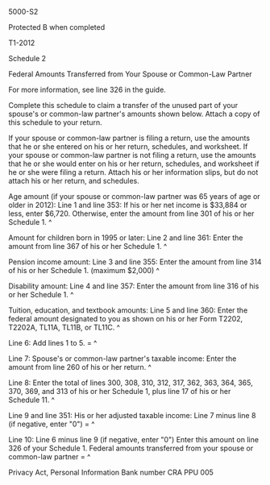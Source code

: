 ﻿5000-S2 
 
Protected B when completed 
 
T1-2012 
 
Schedule 2 
 
Federal Amounts Transferred from Your Spouse or Common-Law Partner 
 
For more information, see line 326 in the guide. 
 
Complete this schedule to claim a transfer of the unused part of your 
spouse's or common-law partner's amounts shown below. Attach a copy of this 
schedule to your return. 
 
If your spouse or common-law partner is filing a return, use the amounts that 
he or she entered on his or her return, schedules, and worksheet. If your 
spouse or common-law partner is not filing a return, use the amounts that he 
or she would enter on his or her return, schedules, and worksheet if he or 
she were filing a return. Attach his or her information slips, but do not 
attach his or her return, and schedules. 
 
Age amount (if your spouse or common-law partner was 65 years of age or older 
in 2012): 
Line 1 and line 353: If his or her net income is $33,884 or less, enter 
$6,720. Otherwise, enter the amount from line 301 of his or her Schedule 1. ^
 
Amount for children born in 1995 or later: 
Line 2 and line 361: Enter the amount from line 367 of his or her Schedule 1. 
^
 
Pension income amount: 
Line 3 and line 355: Enter the amount from line 314 of his or her Schedule 1. 
(maximum $2,000) ^
 
Disability amount: 
Line 4 and line 357: Enter the amount from line 316 of his or her Schedule 1. 
^
 
Tuition, education, and textbook amounts: 
Line 5 and line 360: Enter the federal amount designated to you as shown on 
his or her Form T2202, T2202A, TL11A, TL11B, or TL11C. ^
 
Line 6: Add lines 1 to 5. = ^
 
Line 7: Spouse's or common-law partner's taxable income: Enter the amount 
from line 260 of his or her return. ^
 
Line 8: Enter the total of lines 300, 308, 310, 312, 317, 362, 363, 364, 365, 
370, 369, and 313 of his or her Schedule 1, plus line 17 of his or her 
Schedule 11. ^
 
Line 9 and line 351: His or her adjusted taxable income: Line 7 minus line 8 
(if negative, enter "0") = ^
 
Line 10: Line 6 minus line 9 (if negative, enter "0") Enter this amount on 
line 326 of your Schedule 1. Federal amounts transferred from your spouse or 
common-law partner = ^
 
Privacy Act, Personal Information Bank number CRA PPU 005
